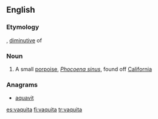 ==English==

===Etymology===
{{etyl|es}} {{term|vaquita||little cow|lang=es}}, [[diminutive]] of {{term|vaca|lang=es||cow}}

===Noun===
{{wikipedia}}
{{en-noun}}

# A small [[porpoise]], ''[[Phocoena sinus]]'', found off [[California]]

===Anagrams===
* [[aquavit#English|aquavit]]

[[es:vaquita]]
[[fi:vaquita]]
[[tr:vaquita]]